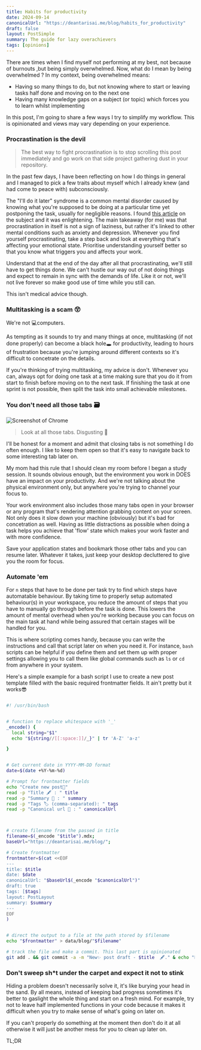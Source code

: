 ```yaml
---
title: Habits for productivity
date: 2024-09-14
canonicalUrl: "https://deantarisai.me/blog/habits_for_productivity"
draft: false
layout: PostSimple
summary: The guide for lazy overachievers
tags: [opinions]
---
```


There are times when I find myself not performing at my best, not because of burnouts ,but being simply overwhelmed. Now, what do I mean by being overwhelmed ? In my context, being overwhelmed means:

- Having so many things to do, but not knowing where to start or leaving tasks half done and moving on to the next one
- Having many knowledge gaps on a subject (or topic) which forces you to learn whilst implementing

In this post, I'm going to share a few ways I try to simplify my workflow. This is opinionated and views may vary depending on your experience.

### Procrastination is the devil

> The best way to fight procrastination is to stop scrolling this post immediately and go work on that side project gathering dust in your repository.


In the past few days, I have been reflecting on how I do things in general and I managed to pick a few traits about myself which I already knew (and had come to peace with) subconsciously.

The "I'll do it later" syndrome is a common mental disorder caused by knowing what you're supposed to be doing at a particular time yet postponing the task, usually for negligible reasons. I found [this article](https://www.mcleanhospital.org/essential/procrastination) on the subject and it was enlightening. The main takeaway (for me) was that procrastination in itself is not a sign of laziness, but rather it's linked to other mental conditions such as anxiety and depression.
Whenever you find yourself procrastinating, take a step back and look at everything that's affecting your emotional state. Prioritise understanding yourself better so that you know what triggers you and affects your work.  

Understand that at the end of the day after all that procrastinating, we'll still have to get things done. We can't hustle our way out of not doing things and expect to remain in sync with the demands of life. 
Like it or not, we'll not live forever so make good use of time while you still can.


This isn't medical advice though.

### Multitasking is a scam 😲

We're not 💻computers.

As tempting as it sounds to try and many things at once, multitasking (if not done properly) can become a black hole🕳 for productivity, leading to hours of frustration because you're jumping around different contexts so it's difficult to concetrate on the details.

If you're thinking of trying multitasking, my advice is don't. Whenever you can, always opt for doing one task at a time making sure that you do it from start to finish before moving on to the next task. If finishing the task at one sprint is not possible, then split the task into small achievable milestones. 

### You don't need all those tabs 🗃


![Screenshot of Chrome](/static/images/chrome.png)

> Look at all those tabs. Disgusting 🤢



I'll be honest for a moment and admit that closing tabs is not something I do often enough. I like to keep them open so that it's easy to navigate back to some interesting tab later on. 

My mom had this rule that I should clean my room before I began a study session. It sounds obvious enough, but the environment you work in DOES have an impact on your productivity. 
And we're not talking about the physical environment only, but anywhere you're trying to channel your focus to.

Your work environment also includes those many tabs open in your browser or any program that's rendering attention grabbing content on your screen. Not only does it slow down your machine (obviously) but it's bad for concetration as well. Having as little distractions as possible when doing a task helps you achieve that 'flow' state which makes your work faster and with more confidence.

Save your application states and bookmark those other tabs and you can resume later. Whatever it takes, just keep your desktop decluttered to give you the room for focus.

### Automate 'em

For `n` steps that have to be done per task try to find which steps have automatable behaviour. 
By taking time to properly setup automated behaviour(s) in your workspace, you reduce the amount of steps that you have to manually go through before the task is done. 
This lowers the amount of mental overhead when you're working because you can focus on the main task at hand while being assured that certain stages will be handled for you.

This is where scripting comes handy, because you can write the instructions and call that script later on when you need it. For instance, `bash` scripts can be helpful if you define them and set them up with proper settings allowing you to call them like global commands such as `ls` or `cd` from anywhere in your system.


Here's a simple example for a bash script I use to create a new post template filled with the basic required frontmatter fields. It ain't pretty but it works😎

```bash

#! /usr/bin/bash


# function to replace whitespace with '_'
_encode() {
  local string="$1"
  echo "${string//[[:space:]]/_}" | tr 'A-Z' 'a-z'

}


# Get current date in YYYY-MM-DD format
date=$(date +%Y-%m-%d)

# Prompt for frontmatter fields
echo "Create new post🌃"
read -p "Title 🖋 : " title
read -p "Summary 📜 : " summary
read -p "Tags 🏷 (comma-separated): " tags
read -p "Canonical url 🔗 : " canonicalUrl



# create filename from the passed in title
filename=$(_encode "$title").mdx;
baseUrl="https://deantarisai.me/blog/";

# Create frontmatter
frontmatter=$(cat <<EOF
---
title: $title
date: $date
canonicalUrl: "$baseUrl$(_encode "$canonicalUrl")"
draft: true
tags: [$tags]
layout: PostLayout
summary: $summary
---
EOF
)


# direct the output to a file at the path stored by $filename
echo "$frontmatter" > data/blog/"$filename"

# track the file and make a commit. This last part is opinionated
git add . && git commit -a -m "New✨ post draft - $title  🖋." & echo "New✨ template for the post - $title. written 🖋."

```


### Don't sweep sh*t under the carpet and expect it not to stink

Hiding a problem doesn't necessarily solve it, it's like burying your head in the sand. By all means, instead of keeping bad progress sometimes it's better to gaslight the whole thing and start on a fresh mind. 
For example, try not to leave half implemented functions in your code because it makes it difficult when you try to make sense of what's going on later on.

If you can't properly do something at the moment then don't do it at all otherwise it will just be another mess for you to clean up later on.

TL;DR
